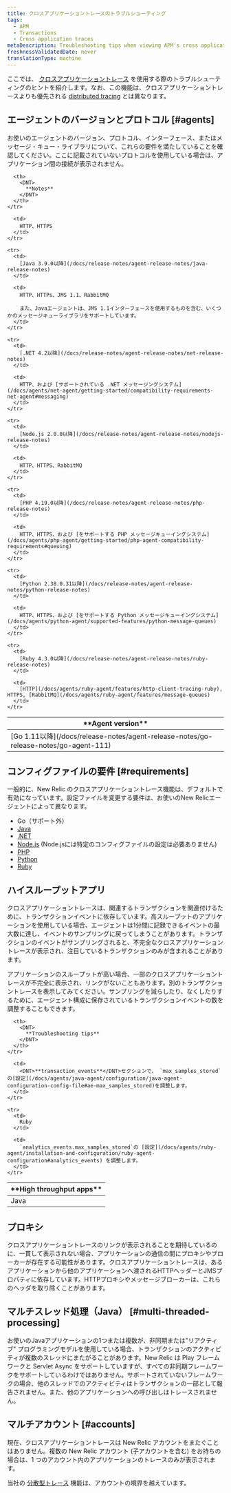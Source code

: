 ```yaml
---
title: クロスアプリケーショントレースのトラブルシューティング
tags:
  - APM
  - Transactions
  - Cross application traces
metaDescription: Troubleshooting tips when viewing APM's cross application tracing maps.
freshnessValidatedDate: never
translationType: machine
---
```


ここでは、 [クロスアプリケーショントレース](/docs/apm/transactions/cross-application-traces/introduction-cross-application-traces) を使用する際のトラブルシューティングのヒントを紹介します。なお、この機能は、クロスアプリケーショントレースよりも優先される [distributed tracing](/docs/apm/distributed-tracing/getting-started/introduction-distributed-tracing) とは異なります。

## エージェントのバージョンとプロトコル [#agents]

お使いのエージェントのバージョン、プロトコル、インターフェース、またはメッセージ・キュー・ライブラリについて、これらの要件を満たしていることを確認してください。ここに記載されていないプロトコルを使用している場合は、アプリケーション間の接続が表示されません。

<table>
  <thead>
    <tr>
      <th width={200}>
        <DNT>
          **Agent version**
        </DNT>
      </th>

      <th>
        <DNT>
          **Notes**
        </DNT>
      </th>
    </tr>
  </thead>

  <tbody>
    <tr>
      <td>
        [Go 1.11以降](/docs/release-notes/agent-release-notes/go-release-notes/go-agent-111)
      </td>

      <td>
        HTTP、HTTPS
      </td>
    </tr>

    <tr>
      <td>
        [Java 3.9.0以降](/docs/release-notes/agent-release-notes/java-release-notes)
      </td>

      <td>
        HTTP、HTTPs、JMS 1.1、RabbitMQ

        また、Javaエージェントは、JMS 1.1インターフェースを使用するものを含む、いくつかのメッセージキューライブラリをサポートしています。
      </td>
    </tr>

    <tr>
      <td>
        [.NET 4.2以降](/docs/release-notes/agent-release-notes/net-release-notes)
      </td>

      <td>
        HTTP、および [サポートされている .NET メッセージングシステム](/docs/agents/net-agent/getting-started/compatibility-requirements-net-agent#messaging)
      </td>
    </tr>

    <tr>
      <td>
        [Node.js 2.0.0以降](/docs/release-notes/agent-release-notes/nodejs-release-notes)
      </td>

      <td>
        HTTP、HTTPS、RabbitMQ
      </td>
    </tr>

    <tr>
      <td>
        [PHP 4.19.0以降](/docs/release-notes/agent-release-notes/php-release-notes)
      </td>

      <td>
        HTTP、HTTPS、および [をサポートする PHP メッセージキューイングシステム](/docs/agents/php-agent/getting-started/php-agent-compatibility-requirements#queuing)
      </td>
    </tr>

    <tr>
      <td>
        [Python 2.38.0.31以降](/docs/release-notes/agent-release-notes/python-release-notes)
      </td>

      <td>
        HTTP、HTTPS、および [をサポートする Python メッセージキューイングシステム](/docs/agents/python-agent/supported-features/python-message-queues)
      </td>
    </tr>

    <tr>
      <td>
        [Ruby 4.3.0以降](/docs/release-notes/agent-release-notes/ruby-release-notes)
      </td>

      <td>
        [HTTP](/docs/agents/ruby-agent/features/http-client-tracing-ruby), HTTPS, [RabbitMQ](/docs/agents/ruby-agent/features/message-queues)
      </td>
    </tr>
  </tbody>
</table>

## コンフィグファイルの要件 [#requirements]

一般的に、New Relic のクロスアプリケーショントレース機能は、デフォルトで有効になっています。設定ファイルを変更する要件は、お使いのNew Relicエージェントによって異なります。

* Go（サポート外）
* [Java](/docs/agents/java-agent/configuration/java-agent-configuration-config-file#Cross_Application_Tracer)
* [.NET](/docs/agents/net-agent/installation-and-configuration/net-agent-configuration#cross_application_tracer)
* [Node.js](/docs/agents/nodejs-agent/installation-configuration/nodejs-agent-configuration) (Node.jsには特定のコンフィグファイルの設定は必要ありません)
* [PHP](/docs/agents/php-agent/configuration/php-agent-configuration#inivar-cross-app-tracer-enabled)
* [Python](/docs/agents/python-agent/installation-configuration/python-agent-configuration#cross-application-tracer)
* [Ruby](/docs/agents/ruby-agent/features/cross-application-tracing-ruby)

## ハイスループットアプリ

クロスアプリケーショントレースは、関連するトランザクションを関連付けるために、トランザクションイベントに依存しています。高スループットのアプリケーションを使用している場合、エージェントは1分間に記録できるイベントの最大数に達し、イベントのサンプリングに戻ってしまうことがあります。トランザクションのイベントがサンプリングされると、不完全なクロスアプリケーショントレースが表示され、注目しているトランザクションのみが含まれることがあります。

アプリケーションのスループットが高い場合、一部のクロスアプリケーショントレースが不完全に表示され、リンクがないこともあります。別のトランザクショントレースを表示してみてください。サンプリングを減らしたり、なくしたりするために、エージェント構成に保存されているトランザクションイベントの数を調整することもできます。

<table>
  <thead>
    <tr>
      <th width={200}>
        <DNT>
          **High throughput apps**
        </DNT>
      </th>

      <th>
        <DNT>
          **Troubleshooting tips**
        </DNT>
      </th>
    </tr>
  </thead>

  <tbody>
    <tr>
      <td>
        Java
      </td>

      <td>
        <DNT>**transaction_events**</DNT>セクションで、 `max_samples_stored`の[設定](/docs/agents/java-agent/configuration/java-agent-configuration-config-file#ae-max_samples_stored)を調整します。
      </td>
    </tr>

    <tr>
      <td>
        Ruby
      </td>

      <td>
        `analytics_events.max_samples_stored`の [設定](/docs/agents/ruby-agent/installation-and-configuration/ruby-agent-configuration#analytics_events) を調整します。
      </td>
    </tr>
  </tbody>
</table>

## プロキシ

クロスアプリケーショントレースのリンクが表示されることを期待しているのに、一貫して表示されない場合、アプリケーションの通信の間にプロキシやブローカーが存在する可能性があります。クロスアプリケーショントレースは、あるアプリケーションから他のアプリケーションへ渡されるHTTPヘッダーとJMSプロパティに依存しています。HTTPプロキシやメッセージブローカーは、これらのヘッダを取り除くことがあります。

## マルチスレッド処理（Java） [#multi-threaded-processing]

お使いのJavaアプリケーションの1つまたは複数が、非同期または"リアクティブ" プログラミングモデルを使用している場合、トランザクションのアクティビティが複数のスレッドにまたがることがあります。New Relic は Play フレームワークと Servlet Async をサポートしていますが、すべての非同期フレームワークをサポートしているわけではありません。サポートされていないフレームワークの場合、他のスレッドでのアクティビティはトランザクションの一部として報告されません。また、他のアプリケーションへの呼び出しはトレースされません。

## マルチアカウント [#accounts]

現在、クロスアプリケーショントレースは New Relic アカウントをまたぐことはありません。複数の New Relic アカウント (子アカウントを含む) をお持ちの場合は、1 つのアカウント内のアプリケーションのトレースのみが表示されます。

当社の [分散型トレース](/docs/distributed-tracing/concepts/introduction-distributed-tracing) 機能は、アカウントの境界を越えています。

